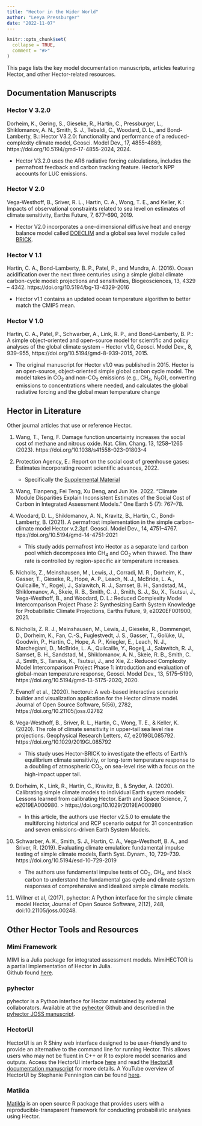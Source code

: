 ```yaml
---
title: "Hector in the Wider World"
author: "Leeya Pressburger"
date: "2022-11-07"
---
```


```r
knitr::opts_chunk$set(
  collapse = TRUE,
  comment = "#>"
)
```


This page lists the key model documentation manuscripts, articles featuring Hector, and other Hector-related resources. 

## Documentation Manuscripts {#hector_documentation}

### Hector V 3.2.0

Dorheim, K., Gering, S., Gieseke, R., Hartin, C., Pressburger, L., Shiklomanov, A. N., Smith, S. J., Tebaldi, C., Woodard, D. L., and Bond-Lamberty, B.: Hector V3.2.0: functionality and performance of a reduced-complexity climate model, Geosci. Model Dev., 17, 4855–4869, https://doi.org/10.5194/gmd-17-4855-2024, 2024.

*  Hector V3.2.0 uses the AR6 radiative forcing calculations, includes the permafrost feedback and  carbon tracking feature. Hector's NPP accounts for LUC emissions. 

### Hector V 2.0

Vega-Westhoff, B., Sriver, R. L., Hartin, C. A., Wong, T. E., and Keller, K.: Impacts of observational constraints related to sea level on estimates of climate sensitivity, Earths Future, 7, 677–690, 2019.

* Hector V2.0 incorporates a one-dimensional diffusive heat and energy balance model called [DOECLIM](https://pure.mpg.de/rest/items/item_994422_1/component/file_994421/content) and a global sea level module called [BRICK](https://doi.org/10.5194/gmd-10-2741-2017).

### Hector V 1.1

Hartin, C. A., Bond-Lamberty, B. P., Patel, P., and Mundra, A. (2016). Ocean acidification over the next three centuries using a simple global climate carbon-cycle model: projections and sensitivities, Biogeosciences, 13, 4329 – 4342. https://doi.org/10.5194/bg-13-4329-2016

* Hector v1.1 contains an updated ocean temperature algorithm to better match the CMIP5 mean.
 
### Hector V 1.0 

Hartin, C. A., Patel, P., Schwarber, A., Link, R. P., and Bond-Lamberty, B. P.: A simple object-oriented and open-source model for scientific and policy analyses of the global climate system – Hector v1.0, Geosci. Model Dev., 8, 939–955, https://doi.org/10.5194/gmd-8-939-2015, 2015. 

* The original manuscript for Hector v1.0 was published in 2015. Hector is an open-source, object-oriented simple global carbon cycle model. The model takes in  CO$_2$ and non-CO$_2$ emissions (e.g., CH$_4$, N$_2$O), converting emissions to concentrations where needed, and calculates the global radiative forcing and the global mean temperature change
 
  
## Hector in Literature {#other_manuscripts}

Other journal articles that use or reference Hector. 

1. Wang, T., Teng, F. Damage function uncertainty increases the social cost of methane and nitrous oxide. Nat. Clim. Chang. 13, 1258–1265 (2023). https://doi.org/10.1038/s41558-023-01803-4

1. Protection Agency, E.: Report on the social cost of greenhouse gases: Estimates incorporating recent scientific advances, 2022.
    + Specifically the [Supplemental Material](https://www.epa.gov/system/files/documents/2022-11/epa_scghg_report_draft_0.pdf)
    
1. Wang, Tianpeng, Fei Teng, Xu Deng, and Jun Xie. 2022. “Climate Module Disparities Explain Inconsistent Estimates of the Social Cost of Carbon in Integrated Assessment Models.” One Earth 5 (7): 767–78.

1.  Woodard, D. L., Shiklomanov, A. N., Kravitz, B., Hartin, C., Bond-Lamberty, B. (2021). A permafrost implementation in the simple carbon-climate model Hector v.2.3pf. Geosci. Model Dev., 14, 4751–4767. ttps://doi.org/10.5194/gmd-14-4751-2021
    + This study adds permafrost into Hector as a separate land carbon pool which decomposes into CH$_4$ and CO$_2$ when thawed. The thaw rate is controlled by region-specific air temperature increases. 
    
1. Nicholls, Z., Meinshausen, M., Lewis, J., Corradi, M. R., Dorheim, K., Gasser, T., Gieseke, R., Hope, A. P., Leach, N. J., McBride, L. A., Quilcaille, Y., Rogelj, J., Salawitch, R. J., Samset, B. H., Sandstad, M., Shiklomanov, A., Skeie, R. B., Smith, C. J., Smith, S. J., Su, X., Tsutsui, J., Vega-Westhoff, B., and Woodard, D. L.: Reduced Complexity Model Intercomparison Project Phase 2: Synthesizing Earth System Knowledge for Probabilistic Climate Projections, Earths Future, 9, e2020EF001900, 2021.    

1. Nicholls, Z. R. J., Meinshausen, M., Lewis, J., Gieseke, R., Dommenget, D., Dorheim, K., Fan, C.-S., Fuglestvedt, J. S., Gasser, T., Golüke, U., Goodwin, P., Hartin, C., Hope, A. P., Kriegler, E., Leach, N. J., Marchegiani, D., McBride, L. A., Quilcaille, Y., Rogelj, J., Salawitch, R. J., Samset, B. H., Sandstad, M., Shiklomanov, A. N., Skeie, R. B., Smith, C. J., Smith, S., Tanaka, K., Tsutsui, J., and Xie, Z.: Reduced Complexity Model Intercomparison Project Phase 1: introduction and evaluation of global-mean temperature response, Geosci. Model Dev., 13, 5175–5190, https://doi.org/10.5194/gmd-13-5175-2020, 2020.

1. Evanoff et al., (2020). hectorui: A web-based interactive scenario builder and visualization application for the Hector climate model. Journal of Open Source Software, 5(56), 2782, https://doi.org/10.21105/joss.02782

1. Vega‐Westhoff, B., Sriver, R. L., Hartin, C., Wong, T. E., & Keller, K. (2020). The role of climate sensitivity in upper‐tail sea level rise projections. Geophysical Research Letters, 47, e2019GL085792. https://doi.org/10.1029/2019GL085792
    + This study uses Hector-BRICK to investigate the effects of Earth's equilibrium climate sensitivity, or long-term temperature response to a doubling of atmospheric CO$_2$, on sea-level rise with a focus on the high-impact upper tail. 
    
1. Dorheim, K., Link, R., Hartin, C., Kravitz, B., & Snyder, A. (2020). Calibrating simple climate models to individual Earth system models: Lessons learned from calibrating Hector. Earth and Space Science, 7, e2019EA000980. > https://doi.org/10.1029/2019EA000980
    + In this article, the authors use Hector v2.5.0 to emulate the multiforcing historical and RCP scenario output for 31 concentration and seven emissions-driven Earth System Models. 
    
1. Schwarber, A. K., Smith, S. J., Hartin, C. A., Vega-Westhoff, B. A., and Sriver, R. (2019). Evaluating climate emulation: fundamental impulse testing of simple climate models, Earth Syst. Dynam., 10, 729–739. https://doi.org/10.5194/esd-10-729-2019
    + The authors use fundamental impulse tests of CO$_2$, CH$_4$, and black carbon to understand the fundamental gas cycle and climate system responses of comprehensive and idealized simple climate models.
    
1. Willner et al, (2017), pyhector: A Python interface for the simple climate model Hector, Journal of Open Source Software, 2(12), 248, doi:10.21105/joss.00248. 


## Other Hector Tools and Resources

### Mimi Framework
MIMI is a Julia package for integrated assessment models. MimiHECTOR is a partial implementation of Hector in Julia.  
Github found [here](https://github.com/anthofflab/MimiHector.jl).

### pyhector
pyhector is a Python interface for Hector maintained by external collaborators. Available at the [pyhector](https://github.com/openclimatedata/pyhector) Github and described in the [pyhector JOSS  manuscript](https://joss.theoj.org/papers/10.21105/joss.00248).

### HectorUI
HectorUI is an R Shiny web interface designed to be user-friendly and to provide an alternative to the command line for running Hector. This allows users who may not be fluent in C++ or R to explore model scenarios and outputs. Access the HectorUI interface [here](https://jgcri.shinyapps.io/HectorUI/) and read the [HectorUI documentation manuscript](https://doi.org/10.21105/joss.0278) for more details. A YouTube overview of HectorUI by Stephanie Pennington can be found [here](https://www.youtube.com/watch?v=fBHXS7pjZcI).


### Matilda 
[Matilda](https://github.com/JGCRI/matilda) is an open source R package that provides users with a reproducible-transparent framework for conducting probabilistic analyses using Hector. 





